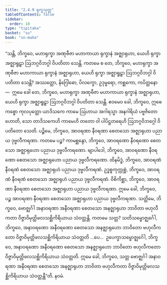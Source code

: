 ```yaml
---
title: "2.4.9 ရုက္ခသုတ္တ"
tableOfContents: false
sidebar:
  order: 10
type: "tipitaka"
basket: "su"
book: "sn-maha"
---
```



<DynamicBreadcrumb />

<Division number="220" book="sn-maha">

<Paragraph number="521" book="sn-maha">
“သန္တိ, ဘိက္ခဝေ, မဟာရုက္ခာ အဏုဗီဇာ မဟာကာယာ ရုက္ခာနံ အဇ္ဈာရုဟာ, ယေဟိ ရုက္ခာ အဇ္ဈာရူဠှာ ဩဘဂ္ဂဝိဘဂ္ဂါ ဝိပတိတာ သေန္တိ. ကတမေ စ တေ, ဘိက္ခဝေ, မဟာရုက္ခာ အဏုဗီဇာ မဟာကာယာ ရုက္ခာနံ အဇ္ဈာရုဟာ, ယေဟိ ရုက္ခာ အဇ္ဈာရူဠှာ ဩဘဂ္ဂဝိဘဂ္ဂါ ဝိပတိတာ သေန္တိ? အဿတ္ထော, နိဂြေါဓော, ပိလက္ခော, ဥဒုမ္ဗရော, ကစ္ဆကော, ကပိတ္ထနော—  ဣမေ ခေါ တေ, ဘိက္ခဝေ, မဟာရုက္ခာ အဏုဗီဇာ မဟာကာယာ ရုက္ခာနံ အဇ္ဈာရုဟာ, ယေဟိ ရုက္ခာ အဇ္ဈာရူဠှာ ဩဘဂ္ဂဝိဘဂ္ဂါ ဝိပတိတာ သေန္တိ. ဧဝမေဝ ခေါ, ဘိက္ခဝေ, ဣဓေကစ္စော ကုလပုတ္တော ယာဒိသကေ ကာမေ ဩဟာယ အဂါရသ္မာ အနဂါရိယံ ပဗ္ဗဇိတော ဟောတိ, သော တာဒိသကေဟိ ကာမေဟိ တတော ဝါ ပါပိဋ္ဌတရေဟိ ဩဘဂ္ဂဝိဘဂ္ဂေါ ဝိပတိတော သေတိ.
</Paragraph>

<Paragraph number="522" book="sn-maha">
ပဉ္စိမေ, ဘိက္ခဝေ, အာဝရဏာ နီဝရဏာ စေတသော အဇ္ဈာရုဟာ ပညာယ ဒုဗ္ဗလီကရဏာ. ကတမေ ပဉ္စ? ကာမစ္ဆန္ဒော, ဘိက္ခဝေ, အာဝရဏော နီဝရဏော စေတသော အဇ္ဈာရုဟော ပညာယ ဒုဗ္ဗလီကရဏော. ဗျာပါဒေါ, ဘိက္ခဝေ, အာဝရဏော နီဝရဏော စေတသော အဇ္ဈာရုဟော ပညာယ ဒုဗ္ဗလီကရဏော. ထိနမိဒ္ဓံ, ဘိက္ခဝေ, အာဝရဏံ နီဝရဏံ စေတသော အဇ္ဈာရုဟံ ပညာယ ဒုဗ္ဗလီကရဏံ. ဥဒ္ဓစ္စကုက္ကုစ္စံ, ဘိက္ခဝေ, အာဝရဏံ နီဝရဏံ စေတသော အဇ္ဈာရုဟံ ပညာယ ဒုဗ္ဗလီကရဏံ. ဝိစိကိစ္ဆာ, ဘိက္ခဝေ, အာဝရဏာ နီဝရဏာ စေတသော အဇ္ဈာရုဟာ ပညာယ ဒုဗ္ဗလီကရဏာ. ဣမေ ခေါ, ဘိက္ခဝေ, ပဉ္စ အာဝရဏာ နီဝရဏာ စေတသော အဇ္ဈာရုဟာ ပညာယ ဒုဗ္ဗလီကရဏာ.
</Paragraph>

<Paragraph number="523" book="sn-maha">
သတ္တိမေ, ဘိက္ခဝေ, ဗောဇ္ဈင်္ဂါ အနာဝရဏာ အနီဝရဏာ စေတသော အနဇ္ဈာရုဟာ ဘာဝိတာ ဗဟုလီကတာ ဝိဇ္ဇာဝိမုတ္တိဖလသစ္ဆိကိရိယာယ သံဝတ္တန္တိ. ကတမေ သတ္တ? သတိသမ္ဗောဇ္ဈင်္ဂေါ, ဘိက္ခဝေ, အနာဝရဏော အနီဝရဏော စေတသော အနဇ္ဈာရုဟော ဘာဝိတော ဗဟုလီကတော ဝိဇ္ဇာဝိမုတ္တိဖလသစ္ဆိကိရိယာယ သံဝတ္တတိ …ပေ…  ဥပေက္ခာသမ္ဗောဇ္ဈင်္ဂေါ, ဘိက္ခဝေ, အနာဝရဏော အနီဝရဏော စေတသော အနဇ္ဈာရုဟော ဘာဝိတော ဗဟုလီကတော ဝိဇ္ဇာဝိမုတ္တိဖလသစ္ဆိကိရိယာယ သံဝတ္တတိ. ဣမေ ခေါ, ဘိက္ခဝေ, သတ္တ ဗောဇ္ဈင်္ဂါ အနာဝရဏာ အနီဝရဏာ စေတသော အနဇ္ဈာရုဟာ ဘာဝိတာ ဗဟုလီကတာ ဝိဇ္ဇာဝိမုတ္တိဖလသစ္ဆိကိရိယာယ သံဝတ္တန္တီ”တိ.

</Paragraph>
</Division>

<Paragraph number="524" type="center" book="sn-maha">
နဝမံ.
</Paragraph>